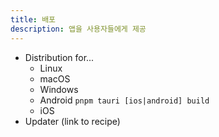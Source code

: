 ```yaml
---
title: 배포
description: 앱을 사용자들에게 제공
---
```



<CardGrid>
	<LinkCard
		title="Updater"
		href="/ko/guides/distribute/updater/"
	/>
	<LinkCard
		title="앱 배포하기"
		href="/ko/guides/develop/publishing"
	/>
</CardGrid>

<Stub>

- Distribution for...
  - Linux
  - macOS
  - Windows
  - Android `pnpm tauri [ios|android] build`
  - iOS
- Updater (link to recipe)

</Stub>



